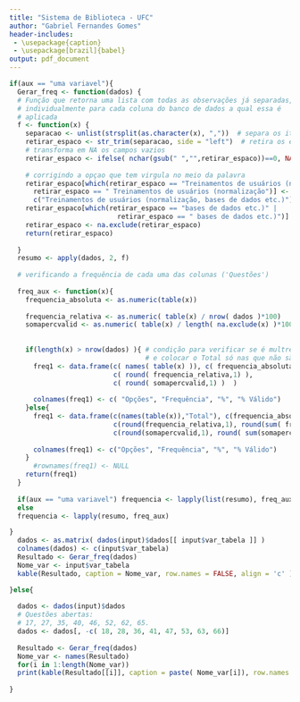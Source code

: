 ```yaml
---
title: "Sistema de Biblioteca - UFC"
author: "Gabriel Fernandes Gomes"
header-includes:
 - \usepackage{caption}
 - \usepackage[brazil]{babel}
output: pdf_document
---
```



```r

if(aux == "uma variavel"){
  Gerar_freq <- function(dados) {
  # Função que retorna uma lista com todas as observações já separadas,
  # individualmente para cada coluna do banco de dados a qual essa é
  # aplicada
  f <- function(x) {
    separacao <- unlist(strsplit(as.character(x), ","))  # separa os itens separado por ,
    retirar_espaco <- str_trim(separacao, side = "left")  # retira os espaços da frente
    # transforma em NA os campos vazios
    retirar_espaco <- ifelse( nchar(gsub(" ","",retirar_espaco))==0, NA,retirar_espaco)
    
    # corrigindo a opçao que tem virgula no meio da palavra
    retirar_espaco[which(retirar_espaco == "Treinamentos de usuários (normalização" | 
      retirar_espaco == " Treinamentos de usuários (normalização")] <- 
      c("Treinamentos de usuários (normalização, bases de dados etc.)")
    retirar_espaco[which(retirar_espaco == "bases de dados etc.)" | 
                           retirar_espaco == " bases de dados etc.)")] <- NA
    retirar_espaco <- na.exclude(retirar_espaco)
    return(retirar_espaco)
    
  }
  resumo <- apply(dados, 2, f)
  
  # verificando a frequência de cada uma das colunas ('Questões')
  
  freq_aux <- function(x){
    frequencia_absoluta <- as.numeric(table(x))
    
    frequencia_relativa <- as.numeric( table(x) / nrow( dados )*100)
    somapercvalid <- as.numeric( table(x) / length( na.exclude(x) )*100)
    
    
    if(length(x) > nrow(dados) ){ # condição para verificar se é multresposta
                                  # e colocar o Total só nas que não são.
      freq1 <- data.frame(c( names( table(x) )), c( frequencia_absoluta),
                          c( round( frequencia_relativa,1) ),
                          c( round( somapercvalid,1) )  )
      
      colnames(freq1) <- c( "Opções", "Frequência", "%", "% Válido")
    }else{
      freq1 <- data.frame(c(names(table(x)),"Total"), c(frequencia_absoluta,sum(frequencia_absoluta) ),
                          c(round(frequencia_relativa,1), round(sum( frequencia_relativa ),1) ),
                          c(round(somapercvalid,1), round( sum(somapercvalid),1) )  )
      
      colnames(freq1) <- c("Opções", "Frequência", "%", "% Válido")
    }
      #rownames(freq1) <- NULL
    return(freq1)
  }
  
  if(aux == "uma variavel") frequencia <- lapply(list(resumo), freq_aux)
  else
  frequencia <- lapply(resumo, freq_aux)

}
  dados <- as.matrix( dados(input)$dados[[ input$var_tabela ]] )
  colnames(dados) <- c(input$var_tabela)
  Resultado <- Gerar_freq(dados)
  Nome_var <- input$var_tabela
  kable(Resultado, caption = Nome_var, row.names = FALSE, align = 'c' )

}else{
  
  dados <- dados(input)$dados
  # Questões abertas:
  # 17, 27, 35, 40, 46, 52, 62, 65.
  dados <- dados[, -c( 18, 28, 36, 41, 47, 53, 63, 66)]
  
  Resultado <- Gerar_freq(dados)
  Nome_var <- names(Resultado)
  for(i in 1:length(Nome_var))
  print(kable(Resultado[[i]], caption = paste( Nome_var[i]), row.names = FALSE ))
  
}

```

